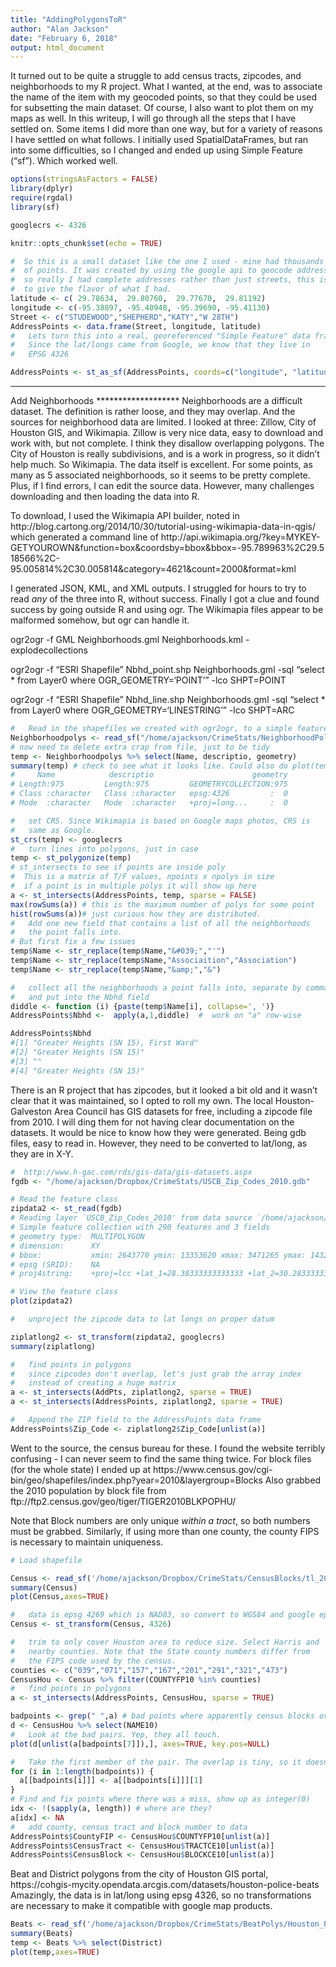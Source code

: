```yaml
---
title: "AddingPolygonsToR"
author: "Alan Jackson"
date: "February 6, 2018"
output: html_document
---
```


It turned out to be quite a struggle to add census tracts, zipcodes, and
neighborhoods to my R project. What I wanted, at the end, was to associate
the name of the item with my geocoded points, so that they could be used for
subsetting the main dataset. Of course, I also want to plot them on my maps
as well.
In this writeup, I will go through all the steps that I have settled on. 
Some items I did more than one way, but for a variety of reasons I have settled
on what follows. I initially used SpatialDataFrames, but ran into some
difficulties, so I changed and ended up using Simple Feature ("sf"). Which
worked well.

```r

options(stringsAsFactors = FALSE)
library(dplyr)
require(rgdal)
library(sf)

googlecrs <- 4326

knitr::opts_chunk$set(echo = TRUE)
```


```r
#  So this is a small dataset like the one I used - mine had thousands
#  of points. It was created by using the google api to geocode addresses,
#  so really I had complete addresses rather than just streets, this is just
#  to give the flavor of what I had.
latitude <- c( 29.78634,  29.80760,  29.77670,  29.81192)
longitude <- c(-95.38897, -95.40948, -95.39690, -95.41130)
Street <- c("STUDEWOOD","SHEPHERD","KATY","W 28TH")
AddressPoints <- data.frame(Street, longitude, latitude)
#   Lets turn this into a real, georeferenced "Simple Feature" data frame
#   Since the lat/longs came from Google, we know that they live in
#   EPSG 4326

AddressPoints <- st_as_sf(AddressPoints, coords=c("longitude", "latitude"), crs=googlecrs, agr = "identity")

```

*******************
Add Neighborhoods
*******************
Neighborhoods are a difficult dataset. The definition is rather loose, and they may overlap. And the sources for neighborhood data are limited. I looked at three: Zillow, City of Houston GIS, and Wikimapia. Zillow is very nice data, easy to download and work with, but not complete. I think they disallow overlapping polygons. The City of Houston is really subdivisions, and is a work in progress, so it didn't help much. So Wikimapia. The data itself is excellent. For some points, as many as 5 associated neighborhoods, so it seems to be pretty complete. Plus, if I find errors, I can edit the source data.
However, many challenges downloading and then loading the data into R.

To download, I used the Wikimapia API builder, noted in http://blog.cartong.org/2014/10/30/tutorial-using-wikimapia-data-in-qgis/
which generated a command line of
http://api.wikimapia.org/?key=MYKEY-GETYOUROWN&function=box&coordsby=bbox&bbox=-95.789963%2C29.518566%2C-95.005814%2C30.005814&category=4621&count=2000&format=kml

I generated JSON, KML, and XML outputs. I struggled for hours to try to read
*any* of the three into R, without success. Finally I got a clue and found
success by going outside R and using ogr. The Wikimapia files appear to be
malformed somehow, but ogr can handle it.

ogr2ogr -f GML Neighborhoods.gml Neighborhoods.kml -explodecollections

ogr2ogr -f "ESRI Shapefile" Nbhd_point.shp Neighborhoods.gml -sql "select * from Layer0 where OGR_GEOMETRY='POINT'" -lco SHPT=POINT

ogr2ogr -f "ESRI Shapefile" Nbhd_line.shp Neighborhoods.gml -sql "select * from Layer0 where OGR_GEOMETRY='LINESTRING'" -lco SHPT=ARC


```r
#   Read in the shapefiles we created with ogr2ogr, to a simple feature
Neighborhoodpolys <- read_sf("/home/ajackson/CrimeStats/NeighborhoodPolygons/Wikimapia/Nbhd_line.shp")
# now need to delete extra crap from file, just to be tidy
temp <- Neighborhoodpolys %>% select(Name, descriptio, geometry)
summary(temp) # check to see what it looks like. Could also do plot(temp)
#     Name            descriptio                      geometry  
# Length:975         Length:975         GEOMETRYCOLLECTION:975  
# Class :character   Class :character   epsg:4326         :  0  
# Mode  :character   Mode  :character   +proj=long...     :  0  

#   set CRS. Since Wikimapia is based on Google maps photos, CRS is 
#   same as Google.
st_crs(temp) <- googlecrs
#   turn lines into polygons, just in case
temp <- st_polygonize(temp)
# st_intersects to see if points are inside poly
#  This is a matrix of T/F values, npoints x npolys in size
#  if a point is in multiple polys it will show up here
a <- st_intersects(AddressPoints, temp, sparse = FALSE)
max(rowSums(a)) # this is the maximum number of polys for some point
hist(rowSums(a))# just curious how they are distributed.
#   Add one new field that contains a list of all the neighborhoods 
#   the point falls into.
# But first fix a few issues
temp$Name <- str_replace(temp$Name,"&#039;","'")
temp$Name <- str_replace(temp$Name,"Associaition","Association")
temp$Name <- str_replace(temp$Name,"&amp;","&")

#   collect all the neighborhoods a point falls into, separate by commas,
#   and put into the Nbhd field
diddle <- function (i) {paste(temp$Name[i], collapse=', ')}
AddressPoints$Nbhd <-  apply(a,1,diddle)  #  work on "a" row-wise

AddressPoints$Nbhd
#[1] "Greater Heights (SN 15), First Ward"
#[2] "Greater Heights (SN 15)"            
#[3] ""                                   
#[4] "Greater Heights (SN 15)"            
```

There is an R project that has zipcodes, but it looked a bit old and it 
wasn't clear that it was maintained, so I opted to roll my own. The local
Houston-Galveston Area Council has GIS datasets for free, including a
zipcode file from 2010. I will ding them for not having clear documentation 
on the datasets. It would be nice to know how they were generated. Being
gdb files, easy to read in. However, they need to be converted to lat/long,
as they are in X-Y.


```r
#  http://www.h-gac.com/rds/gis-data/gis-datasets.aspx
fgdb <- "/home/ajackson/Dropbox/CrimeStats/USCB_Zip_Codes_2010.gdb"

# Read the feature class
zipdata2 <- st_read(fgdb)
# Reading layer `USCB_Zip_Codes_2010' from data source `/home/ajackson/CrimeStats/USCB_Zip_Codes_2010.gdb' using driver `OpenFileGDB'
# Simple feature collection with 290 features and 3 fields
# geometry type:  MULTIPOLYGON
# dimension:      XY
# bbox:           xmin: 2643770 ymin: 13353620 xmax: 3471265 ymax: 14328090
# epsg (SRID):    NA
# proj4string:    +proj=lcc +lat_1=28.38333333333333 +lat_2=30.28333333333333 +lat_0=27.83333333333333 +lon_0=-99 +x_0=600000 +y_0=3999999.999999999 +datum=NAD83 +units=us-ft +no_defs

# View the feature class
plot(zipdata2)

#   unproject the zipcode data to lat longs on proper datum

ziplatlong2 <- st_transform(zipdata2, googlecrs)
summary(ziplatlong)

#   find points in polygons
#   since zipcodes don't overlap, let's just grab the array index
#   instead of creating a huge matrix
a <- st_intersects(AddPts, ziplatlong2, sparse = TRUE)
a <- st_intersects(AddressPoints, ziplatlong2, sparse = TRUE)

#   Append the ZIP field to the AddressPoints data frame
AddressPoints$Zip_Code <- ziplatlong2$Zip_Code[unlist(a)]

```
Went to the source, the census bureau for these.
I found the website terribly confusing - I can never seem to find the same
thing twice. For block files (for the whole state) I ended up at
https://www.census.gov/cgi-bin/geo/shapefiles/index.php?year=2010&layergroup=Blocks
Also grabbed the 2010 population by block file from 
ftp://ftp2.census.gov/geo/tiger/TIGER2010BLKPOPHU/

Note that Block numbers are only unique *within a tract*, so both numbers 
must be grabbed. Similarly, if using more than one county, the county FIPS is
necessary to maintain uniqueness.

 
```r
# Load shapefile

Census <- read_sf('/home/ajackson/Dropbox/CrimeStats/CensusBlocks/tl_2010_48_tabblock10.shp')
summary(Census)
plot(Census,axes=TRUE)

#   data is epsg 4269 which is NAD83, so convert to WGS84 and google epsg
Census <- st_transform(Census, 4326)

#   trim to only cover Houston area to reduce size. Select Harris and 
#   nearby counties. Note that the State county numbers differ from
#   the FIPS code used by the census.
counties <- c("039","071","157","167","201","291","321","473")
CensusHou <- Census %>% filter(COUNTYFP10 %in% counties)
#   find points in polygons
a <- st_intersects(AddressPoints, CensusHou, sparse = TRUE)

badpoints <- grep(" ",a) # bad points where apparently census blocks overlap
d <- CensusHou %>% select(NAME10)
#   Look at the bad pairs. Yep, they all touch.
plot(d[unlist(a[badpoints[7]]),], axes=TRUE, key.pos=NULL)

#   Take the first member of the pair. The overlap is tiny, so it doesn't matter
for (i in 1:length(badpoints)) {
  a[[badpoints[i]]] <- a[[badpoints[i]]][1]
}
# Find and fix points where there was a miss, show up as integer(0)
idx <- !(sapply(a, length)) # where are they?
a[idx] <- NA
#   add county, census tract and block number to data
AddressPoints$CountyFIP <- CensusHou$COUNTYFP10[unlist(a)]
AddressPoints$CensusTract <- CensusHou$TRACTCE10[unlist(a)]
AddressPoints$CensusBlock <- CensusHou$BLOCKCE10[unlist(a)]

```

Beat and District polygons from the city of Houston GIS portal,
https://cohgis-mycity.opendata.arcgis.com/datasets/houston-police-beats
Amazingly, the data is in lat/long using epsg 4326, so no transformations
are necessary to make it compatible with google map products.


```r
Beats <- read_sf('/home/ajackson/Dropbox/CrimeStats/BeatPolys/Houston_Police_Beats.shp')
summary(Beats)
temp <- Beats %>% select(District)
plot(temp,axes=TRUE)

```

